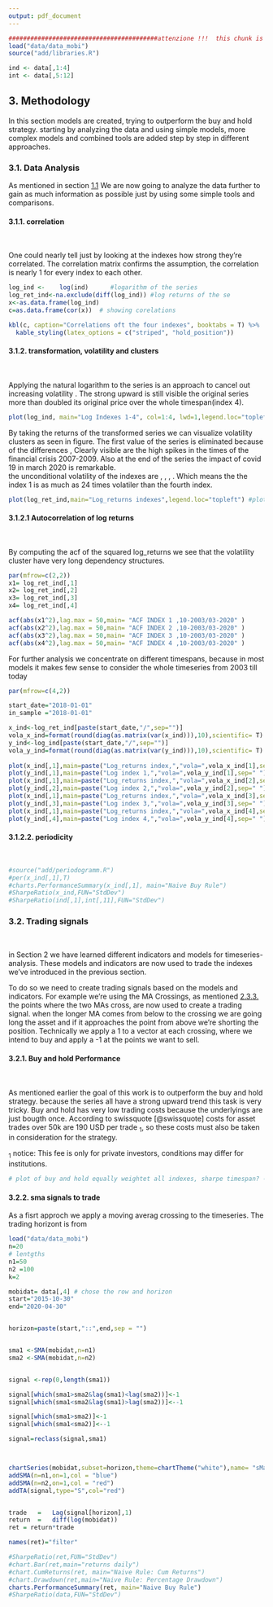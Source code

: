 ```yaml
---
output: pdf_document
---
```




```r


#########################################attenzione !!!  this chunk is only to kniot this chapter can be deleted afterwards####
load("data/data_mobi")
source("add/libraries.R")

ind <- data[,1:4]
int <- data[,5:12]

```



## 3. Methodology

In this section models are created, trying to outperform the buy and hold strategy.
starting by analyzing the data and using simple models, more complex models and combined tools are added step by step in different approaches.

### 3.1. Data Analysis

As mentioned in section [1.1](#ts-analysis) We are now going to analyze the data further to gain as much information as possible just by using some simple tools and comparisons.

#### 3.1.1. correlation
&nbsp;

One could nearly tell just by looking at the indexes how strong they're correlated. The correlation matrix confirms the 
assumption, the correlation is nearly 1 for every index to each other.




```r
log_ind <-    log(ind)      #logarithm of the series
log_ret_ind<-na.exclude(diff(log_ind)) #log returns of the se
x<-as.data.frame(log_ind)
c=as.data.frame(cor(x))  # showing corelations

kbl(c, caption="Correlations oft the four indexes", booktabs = T) %>%
  kable_styling(latex_options = c("striped", "hold_position"))
```


#### 3.1.2. transformation, volatility and clusters

&nbsp;

Applying the natural logarithm to the series is an approach to cancel out increasing volatility \ref{fig:chap3.1.2.}. The strong upward is still visible the original series more than doubled its original price over the whole timespan(index 4)\ref{fig:chap1.1}. 


```r
plot(log_ind, main="Log Indexes 1-4", col=1:4, lwd=1,legend.loc="topleft") #plotting log data
```

\newpage

By taking the returns of the transformed series we can visualize volatility clusters as seen in figure. The first value of the series is eliminated because of the differences \ref{fig:chap3.1.3.},
Clearly visible are the high spikes in the times of the financial crisis 2007-2009. Also at the end of the series the impact of covid 19 in march 2020 is remarkable.  
the unconditional volatility of the indexes are \textcolor{black}{0.64e-06}, \textcolor{red}{4..1e-06}, \textcolor{green}{8.5e-06}, \textcolor{blue}{15.6e-06}. Which means the the index 1 is as much as 24 times volatiler than the fourth index. 

```r
plot(log_ret_ind,main="Log_returns indexes",legend.loc="topleft") #plot log returns
```

\newpage

#### 3.1.2.1 Autocorrelation of log returns
&nbsp;

By computing the acf of the squared log_returns we see that the volatility cluster have very long dependency structures. 

```r
par(mfrow=c(2,2))
x1= log_ret_ind[,1]
x2= log_ret_ind[,2]
x3= log_ret_ind[,3]
x4= log_ret_ind[,4]

acf(abs(x1^2),lag.max = 50,main= "ACF INDEX 1 ,10-2003/03-2020" )
acf(abs(x2^2),lag.max = 50,main= "ACF INDEX 2 ,10-2003/03-2020" )
acf(abs(x3^2),lag.max = 50,main= "ACF INDEX 3 ,10-2003/03-2020" )
acf(abs(x4^2),lag.max = 50,main= "ACF INDEX 4 ,10-2003/03-2020" )

```

For further analysis we concentrate on different timespans, because in most models it makes few sense to consider the whole timeseries from 2003 till today




```r
par(mfrow=c(4,2))

start_date="2018-01-01"
in_sample ="2018-01-01"

x_ind<-log_ret_ind[paste(start_date,"/",sep="")]
vola_x_ind=format(round(diag(as.matrix(var(x_ind))),10),scientific= T)
y_ind<-log_ind[paste(start_date,"/",sep="")]
vola_y_ind=format(round(diag(as.matrix(var(y_ind))),10),scientific= T)
    
plot(x_ind[,1],main=paste("Log_returns index,","vola=",vola_x_ind[1],sep=" "),col = 1)
plot(y_ind[,1],main=paste("Log index 1,","vola=",vola_y_ind[1],sep=" "),col = 1)
plot(x_ind[,1],main=paste("Log_returns index,","vola=",vola_x_ind[2],sep=" "),col = 2)
plot(y_ind[,2],main=paste("Log index 2,","vola=",vola_y_ind[2],sep=" "),col = 2)
plot(x_ind[,1],main=paste("Log_returns index,","vola=",vola_x_ind[3],sep=" "),col = 3)
plot(y_ind[,3],main=paste("Log index 3,","vola=",vola_y_ind[3],sep=" "),col = 3)
plot(x_ind[,1],main=paste("Log_returns index,","vola=",vola_x_ind[4],sep=" "),col = 4)
plot(y_ind[,4],main=paste("Log index 4,","vola=",vola_y_ind[4],sep=" "),col = 4)

```
\newpage

#### 3.1.2.2. periodicity

&nbsp;

```r
#source("add/periodogramm.R")
#per(x_ind[,1],T)
#charts.PerformanceSummary(x_ind[,1], main="Naive Buy Rule")
#SharpeRatio(x_ind,FUN="StdDev")
#SharpeRatio(ind[,1],int[,11],FUN="StdDev")
```



\newpage

### 3.2. Trading signals
&nbsp;

in Section 2 we have learned different indicators and models for timeseries-analysis. These models and indicators are now used to trade the indexes we've introduced in the previous section.

To do so we need to create trading signals based on the models and indicators. For example we're using the MA Crossings, as mentioned [2.3.3.](#Ma crossings) the points where the two MAs cross, are now used to create a trading signal. when the longer MA comes from below to the crossing we are going long the asset and if it approaches the point from above we're shorting the position. Technically we apply a 1 to a vector at each crossing, where we intend to buy and apply a -1 at the points we want to sell. 


#### 3.2.1. Buy and hold Performance
&nbsp;

As mentioned earlier the goal of this work is to outperform the buy and hold strategy. because the series all have a strong upward trend this task is very tricky. Buy and hold has very low trading costs because the underlyings are just bougth once. According to swissquote [@swissquote] costs for asset trades over 50k are 190 USD per trade $_1$, so these costs must also be taken in consideration for the strategy.


$_1$ notice: This fee is only for private investors, conditions may differ for institutions.


```r


# plot of buy and hold equally weightet all indexes, sharpe timespan? -wildi


```

\newpage 

#### 3.2.2. sma signals to trade 

As a fisrt approch we apply a moving averag crossing to the timeseries. The trading horizont is from 
```r


load("data/data_mobi") 
n=20
# lentgths
n1=50
n2 =100
k=2

mobidat= data[,4] # chose the row and horizon
start="2015-10-30"
end="2020-04-30"


horizon=paste(start,"::",end,sep = "")


sma1 <-SMA(mobidat,n=n1)
sma2 <-SMA(mobidat,n=n2)


signal <-rep(0,length(sma1))

signal[which(sma1>sma2&lag(sma1)<lag(sma2))]<-1
signal[which(sma1<sma2&lag(sma1)>lag(sma2))]<--1

signal[which(sma1>sma2)]<-1
signal[which(sma1<sma2)]<--1

signal=reclass(signal,sma1)



chartSeries(mobidat,subset=horizon,theme=chartTheme("white"),name= "sMa",type="")
addSMA(n=n1,on=1,col = "blue")
addSMA(n=n2,on=1,col = "red")
addTA(signal,type="S",col="red")


trade   =   Lag(signal[horizon],1)
return  =   diff(log(mobidat))
ret = return*trade

names(ret)="filter"
```



```r

#SharpeRatio(ret,FUN="StdDev")
#chart.Bar(ret,main="returns daily")
#chart.CumReturns(ret, main="Naive Rule: Cum Returns")
#chart.Drawdown(ret,main="Naive Rule: Percentage Drawdown")
charts.PerformanceSummary(ret, main="Naive Buy Rule")
#SharpeRatio(data,FUN="StdDev")

```




